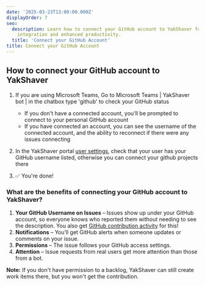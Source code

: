 ```yaml
---
date: '2025-03-23T13:00:00.000Z'
displayOrder: 7
seo:
  description: Learn how to connect your GitHub account to YakShaver for seamless
    integration and enhanced productivity.
  title: 'Connect your GitHub Account'
title: Connect your GitHub Account
---
```

## How to connect your GitHub account to YakShaver

1. If you are using Microsoft Teams, Go to Microsoft Teams | YakShaver bot | in the chatbox type 'github' to check your GitHub status

   * If you don't have a connected account, you'll be prompted to connect to your personal GitHub account
   * If you have connected an account, you can see the username of the connected account, and the ability to reconnect if there were any issues connecting

2. In the YakShaver portal [user settings](https://portal.yakshaver.ai/settings/users), check that your user has your GitHub username listed, otherwise you can connect your github projects there

3. ✅ You're done!

### What are the benefits of connecting your GitHub account to YakShaver?

1. **Your GitHub Username on Issues** – Issues show up under your GitHub account, so everyone knows who reported them without needing to see the description. You also get [GitHub contribution activity](https://docs.github.com/en/account-and-profile/setting-up-and-managing-your-github-profile/managing-contribution-settings-on-your-profile/viewing-contributions-on-your-profile#what-counts-as-a-contribution) for this!
2. **Notifications** – You’ll get GitHub alerts when someone updates or comments on your issue.
3. **Permissions** – The issue follows your GitHub access settings.
4. **Attention** – Issue requests from real users get more attention than those from a bot.

**Note:** If you don't have permission to a backlog, YakShaver can still create work items there, but you won't get the contribution.